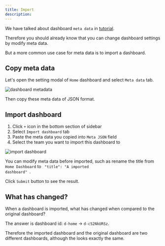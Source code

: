 ```yaml
---
title: Import
description: 
---
```



We have talked about dashboard <Code>meta data</Code> in [tutorial](/docs/tutorial-team#dashboard-meta-data). 

Therefore you should already know that you can change dashboard settings by modify meta data. 

But a more common use case for meta data is to import a dashboard.

## Copy meta data 

Let's open the setting modal of `Home` dashboard and select `Meta data` tab.

![dashboard metadata](https://github.com/data-observe/assets/blob/main/dashboard/metadata.jpg?raw=true)

Then copy these meta data of JSON format.

## Import dashboard

1. Click `+` icon in the bottom section of sidebar
2. Select `Import dashboard` tab 
3. Paste the meta data you copied into `Meta JSON` field 
4. Select the team you want to import this dashboard to

![import dashboard](https://github.com/data-observe/assets/blob/main/dashboard/import.jpg?raw=true)

You can modify meta data before imported, such as rename the title from `Home Dashboard` to <Code>  "title": "A imported dashboard" </Code>.

Click `Submit` button to see the result.


## What has changed?

When a dashboard is imported, what has changed when compared to the original dashboard?

The answer is dashboard id:  <Code>d-home</Code> -> <Code>d-c52NkURSz</Code>.

Therefore the imported dashboard and the original dashboard are two different dashboards, although the looks exactly the same.
